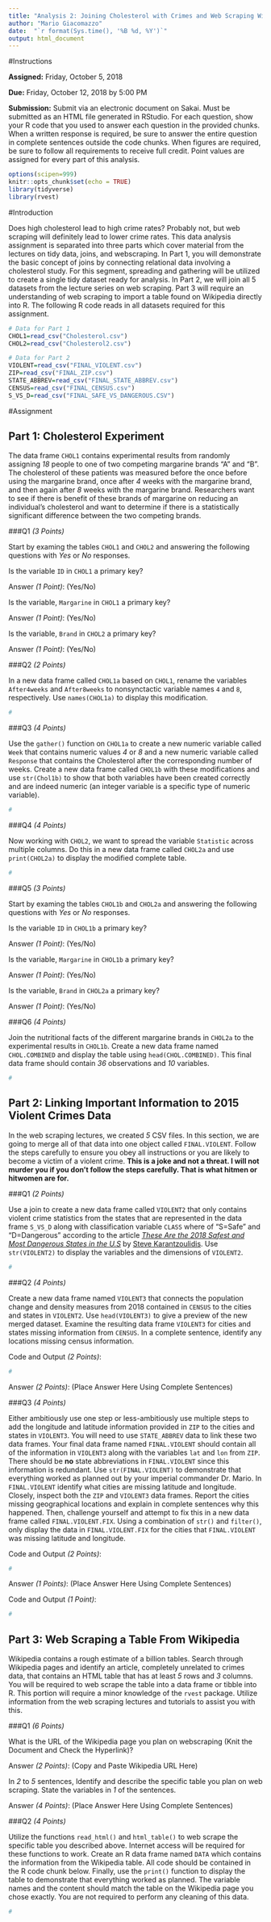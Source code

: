```yaml
---
title: "Analysis 2: Joining Cholesterol with Crimes and Web Scraping Wikipedia"
author: "Mario Giacomazzo"
date:  "`r format(Sys.time(), '%B %d, %Y')`"
output: html_document
---
```


#Instructions

**Assigned:** Friday, October 5, 2018

**Due:** Friday, October 12, 2018 by 5:00 PM

**Submission:** Submit via an electronic document on Sakai. Must be submitted as an HTML file generated in RStudio. For each question, show your R code that you used to answer each question in the provided chunks. When a written response is required, be sure to answer the entire question in complete sentences outside the code chunks. When figures are required, be sure to follow all requirements to receive full credit. Point values are assigned for every part of this analysis.

```r
options(scipen=999)
knitr::opts_chunk$set(echo = TRUE)
library(tidyverse)
library(rvest)
```

#Introduction

Does high cholesterol lead to high crime rates? Probably not, but web scraping will definitely lead to lower crime rates. This data analysis assignment is separated into three parts which cover material from the lectures on tidy data, joins, and webscraping. In Part 1, you will demonstrate the basic concept of joins by connecting relational data involving a cholesterol study. For this segment, spreading and gathering will be utilized to create a single tidy dataset ready for analysis. In Part 2, we will join all 5 datasets from the lecture series on web scraping. Part 3 will require an understanding of web scraping to import a table found on Wikipedia directly into R. The following R code reads in all datasets required for this assignment.

```r
# Data for Part 1
CHOL1=read_csv("Cholesterol.csv")
CHOL2=read_csv("Cholesterol2.csv")

# Data for Part 2
VIOLENT=read_csv("FINAL_VIOLENT.csv")
ZIP=read_csv("FINAL_ZIP.csv")
STATE_ABBREV=read_csv("FINAL_STATE_ABBREV.csv")
CENSUS=read_csv("FINAL_CENSUS.csv")
S_VS_D=read_csv("FINAL_SAFE_VS_DANGEROUS.CSV")

```







#Assignment

## Part 1: Cholesterol Experiment

The data frame `CHOL1` contains experimental results from randomly assigning *18* people to one of two competing margarine brands "A" and "B". The cholesterol of these patients was measured before the once before using the margarine brand, once after *4* weeks with the margarine brand, and then again after *8* weeks with the margarine brand. Researchers want to see if there is benefit of these brands of margarine on reducing an individual's cholesterol and want to determine if there is a statistically significant difference between the two competing brands. 
 
###Q1 *(3 Points)*

Start by examing the tables `CHOL1` and `CHOL2` and answering the following questions with *Yes* or *No* responses.

Is the variable `ID` in `CHOL1` a primary key? 

Answer *(1 Point)*: (Yes/No)

Is the variable, `Margarine` in `CHOL1` a primary key?

Answer *(1 Point)*: (Yes/No)

Is the variable, `Brand` in `CHOL2` a primary key? 

Answer *(1 Point)*: (Yes/No)

###Q2 *(2 Points)*

In a new data frame called `CHOL1a` based on `CHOL1`, rename the variables `After4weeks` and `After8weeks` to nonsynctactic variable names `4` and `8`, respectively. Use `names(CHOL1a)` to display this modification.

```r
#
```

###Q3 *(4 Points)*

Use the `gather()` function on `CHOL1a` to create a new numeric variable called `Week` that contains numeric values *4* or *8* and a new numeric variable called `Response` that contains the Cholesterol after the corresponding number of weeks. Create a new data frame called `CHOL1b` with these modifications and use `str(Chol1b)` to show that both variables have been created correctly and are indeed numeric (an integer variable is a specific type of numeric variable).

```r
#
```

###Q4 *(4 Points)*

Now working with `CHOL2`, we want to spread the variable `Statistic` across multiple columns. Do this in a new data frame called `CHOL2a` and use `print(CHOL2a)` to display the modified complete table.

```r
#
```

###Q5 *(3 Points)*

Start by examing the tables `CHOL1b` and `CHOL2a` and answering the following questions with *Yes* or *No* responses.

Is the variable `ID` in `CHOL1b` a primary key? 

Answer *(1 Point)*: (Yes/No)

Is the variable, `Margarine` in `CHOL1b` a primary key?

Answer *(1 Point)*: (Yes/No)

Is the variable, `Brand` in `CHOL2a` a primary key? 

Answer *(1 Point)*: (Yes/No)

###Q6 *(4 Points)*

Join the nutritional facts of the different margarine brands in `CHOL2a` to the experimental results in `CHOL1b`. Create a new data frame named `CHOL.COMBINED` and display the table using `head(CHOL.COMBINED)`. This final data frame should contain *36* observations and *10* variables.

```r
#
```








## Part 2: Linking Important Information to 2015 Violent Crimes Data

In the web scraping lectures, we created *5* CSV files. In this section, we are going to merge all of that data into one object called `FINAL.VIOLENT`. Follow the steps carefully to ensure you obey all instructions or you are likely to become a victim of a violent crime. **This is a joke and not a threat. I will not murder you if you don't follow the steps carefully. That is what hitmen or hitwomen are for.**

###Q1 *(2 Points)*

Use a join to create a new data frame called `VIOLENT2` that only contains violent crime statistics from the states that are represented in the data frame `S_VS_D` along with classification variable `CLASS` where of "S=Safe" and "D=Dangerous" according to the article *[These Are the 2018 Safest and Most Dangerous States in the U.S](https://www.securitysales.com/fire-intrusion/2018-safest-most-dangerous-states-us/)* by [Steve Karantzoulidis](https://www.securitysales.com/author/stevek/). Use `str(VIOLENT2)` to display the variables and the dimensions of `VIOLENT2`.


```r
#
```

###Q2 *(4 Points)*

Create a new data frame named `VIOLENT3` that connects the population change and density measures from 2018 contained in `CENSUS` to the cities and states in `VIOLENT2`. Use `head(VIOLENT3)` to give a preview of the new merged dataset. Examine the resulting data frame `VIOLENT3` for cities and states missing information from `CENSUS`. In a complete sentence, identify any locations missing census information.

Code and Output *(2 Points)*:
```r
#
```

Answer *(2 Points)*: (Place Answer Here Using Complete Sentences) 


###Q3 *(4 Points)*

Either ambitiously use one step or less-ambitiously use multiple steps to add the longitude and latitude information provided in `ZIP` to the cities and states in `VIOLENT3`. You will need to use `STATE_ABBREV` data to link these two data frames. Your final data frame named `FINAL.VIOLENT` should contain all of the information in `VIOLENT3` along with the variables `lat` and `lon` from `ZIP`. There should be **no** state abbreviations in `FINAL.VIOLENT` since this information is redundant. Use `str(FINAL.VIOLENT)` to demonstrate that everything worked as planned out by your imperial commander Dr. Mario. In `FINAL.VIOLENT` identify what cities are missing latitude and longitude. Closely, inspect both the `ZIP` and `VIOLENT3` data frames. Report the cities missing geographical locations and explain in complete sentences why this happened. Then, challenge yourself and attempt to fix this in a new data frame called `FINAL.VIOLENT.FIX`. Using a combination of `str()` and `filter()`, only display the data in `FINAL.VIOLENT.FIX` for the cities that `FINAL.VIOLENT` was missing latitude and longitude.

Code and Output *(2 Points)*:
```r
#
```

Answer *(1 Points)*: (Place Answer Here Using Complete Sentences) 

Code and Output *(1 Point)*:
```r
#
```





## Part 3: Web Scraping a Table From Wikipedia

Wikipedia contains a rough estimate of a billion tables. Search through Wikipedia pages and identify an article, completely unrelated to crimes data, that contains an HTML table that has at least *5* rows and *3* columns. You will be required to web scrape the table into a data frame or tibble into R. This portion will require a minor knowledge of the `rvest` package. Utilize information from the web scraping lectures and tutorials to assist you with this.

###Q1 *(6 Points)*

What is the URL of the Wikipedia page you plan on webscraping (Knit the Document and Check the Hyperlink)? 

Answer *(2 Points)*: (Copy and Paste Wikipedia URL Here) 

In *2* to *5* sentences, Identify and describe the specific table you plan on web scraping. State the variables in *1* of the sentences.

Answer *(4 Points)*: (Place Answer Here Using Complete Sentences) 

###Q2 *(4 Points)*

Utilize the functions `read_html()` and `html_table()` to web scrape the specific table you described above. Internet access will be required for these functions to work. Create an R data frame named `DATA` which contains the information from the Wikipedia table. All code should be contained in the R code chunk below. Finally, use the `print()` function to display the table to demonstrate that everything worked as planned. The variable names and the content should match the table on the Wikipedia page you chose exactly. You are not required to perform any cleaning of this data.

```r
#
```


